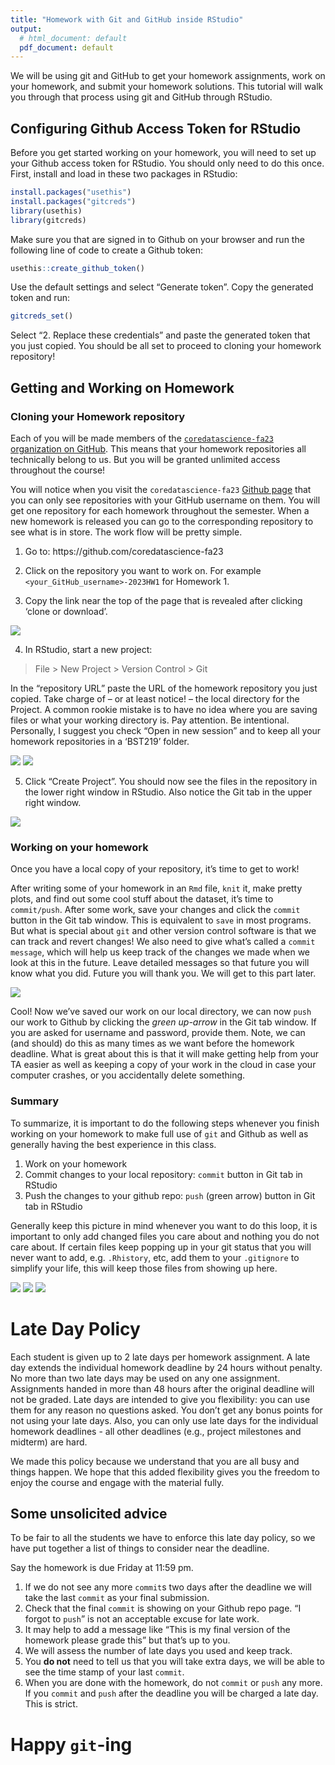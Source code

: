 ```yaml
---
title: "Homework with Git and GitHub inside RStudio"
output:
  # html_document: default
  pdf_document: default
---
```


We will be using git and GitHub to get your homework assignments, work on your homework, 
and submit your homework solutions. This tutorial will walk you through 
that process using git and GitHub through RStudio.

## Configuring Github Access Token for RStudio

Before you get started working on your homework, you will need to set up your Github access token for RStudio. You should only need to do this once. First, install and load in these two packages in RStudio: 

```r
install.packages("usethis")
install.packages("gitcreds")
library(usethis)
library(gitcreds)
```

Make sure you that are signed in to Github on your browser and run the following line of code to create a Github token: 

```r
usethis::create_github_token()
```

Use the default settings and select "Generate token". Copy the generated token and run: 
```r
gitcreds_set()
```

Select "2. Replace these credentials" and paste the generated token that you just copied. You should be all set to proceed to cloning your homework repository! 

## Getting and Working on Homework

### Cloning your Homework repository
Each of you will be made members of the [`coredatascience-fa23` 
organization on GitHub](https://github.com/coredatascience-fa23). 
This means that your homework repositories all technically belong to us. 
But you will be granted unlimited access throughout the course!

You will notice when you visit the `coredatascience-fa23` 
[Github page](https://github.com/coredatascience-fa23) that you can 
only see repositories with your GitHub username on them. You will get 
one repository for each homework throughout the semester. When a new 
homework is released you can go to the corresponding repository to 
see what is in store. The work flow will be pretty simple. 

1. Go to: https://github.com/coredatascience-fa23

2. Click on the repository you want to work on. For 
example `<your_GitHub_username>-2023HW1` for Homework 1. 

3. Copy the link near the top of the page that is revealed after clicking 'clone or download'.

![](./images/clone-button.png)

4. In RStudio, start a new project: 

> File > New Project > Version Control > Git

In the "repository URL" paste the URL of the homework repository you just copied. Take charge of – or at least notice! – the local directory for the Project. A common rookie mistake is to have no idea where you are saving files or what your working directory is. Pay attention. Be intentional. Personally, I suggest you check "Open in new session" and to keep  all your homework repositories in a 'BST219' folder.

![](./images/newproject.png)
![](./images/directory.png)

5. Click "Create Project". You should now see the files in the repository in the lower right window in RStudio. Also notice the Git tab in the upper right window.

![](./images/rstudio.png)


### Working on your homework

Once you have a local copy of your repository, it's time to get to work! 

After writing some of your homework in an `Rmd` file, `knit` it, make pretty plots, and find out some cool stuff about the dataset, it's time to `commit/push`. After some work, save your changes and click the `commit` button in the Git tab window. This is equivalent to `save` in most programs. But what is special about `git` and other version control software is that we can track and revert changes! We also need to give what's called a `commit message`, which will help us keep track of the changes we made when we look at this in the future. Leave detailed messages so that future you will know what you did. Future you will thank you. We will get to this 
part later. 

![](./images/rstudio-commit.png)

Cool! Now we've saved our work on our local directory, we can now `push` our work to Github by clicking the *green up-arrow* in the Git tab window. If you are asked for username and password, provide them. Note, we can (and should) do this as many times as we want before the homework deadline. What is great about this is that it will make getting help from your TA easier as well as keeping a copy of your work in the cloud in case your computer crashes, or you accidentally delete something.	


### Summary
To summarize, it is important to do the following  steps whenever you finish working on your homework to make full use of `git` and Github as well as generally having the best experience in this class. 

1. Work on your homework
2. Commit changes to your local repository: `commit` button in Git tab in RStudio
3. Push the changes to your github repo: `push` (green arrow) button in Git tab in RStudio

Generally keep this picture in mind whenever you want to do this loop, it is important to only add changed files you care about and nothing you do not care about. If certain files keep popping 
up in your git status that you will never want to add, e.g. `.Rhistory`, etc, add them to your `.gitignore` to simplify your life, this will keep those files from showing up here. 

![](./images/git_add.png)
![](./images/git_commit.png)
![](./images/git_push.png)

# Late Day Policy

Each student is given up to 2 late days per homework assignment. A late day extends the individual homework deadline by 24 hours without penalty. No more than two late days may be used on any one assignment. Assignments handed in more than 48 hours after the original deadline will not be graded. Late days are intended to give you flexibility: you can use them for any reason no questions asked. You don't get any bonus points for not using your late days. Also, you can only use late days for the individual homework deadlines - all other deadlines (e.g., project milestones and midterm) are hard.

We made this policy because we understand that you are all busy and things happen. We hope that this added flexibility gives you the freedom to enjoy the course and engage with the material fully. 

## Some unsolicited advice

To be fair to all the students we have to enforce this late day policy, so we have put together a list of things to consider near the deadline.

Say the homework is due Friday at 11:59 pm.

1. If we do not see any more `commit`s two days after the deadline we will take 
the last `commit` as your final submission.
2. Check that the final `commit` is showing on your Github repo page. 
"I forgot to `push`" is not an acceptable excuse for late work.
3. It may help to add a message like "This is my final version of the 
homework please grade this" but that's up to you.
4. We will assess the number of late days you used and keep track.
5. You **do not** need to tell us that you will take extra days, we will 
be able to see the time stamp of your last `commit`.
6. When you are done with the homework, do not `commit` or `push` any more. 
If you `commit` and `push` after the deadline you will be charged a late day. 
This is strict.

# Happy `git`-ing

